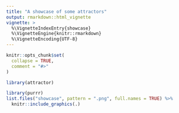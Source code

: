 ```yaml
---
title: "A showcase of some attractors"
output: rmarkdown::html_vignette
vignette: >
  %\VignetteIndexEntry{showcase}
  %\VignetteEngine{knitr::rmarkdown}
  %\VignetteEncoding{UTF-8}
---
```


```r
knitr::opts_chunk$set(
  collapse = TRUE,
  comment = "#>"
)
```

```r
library(attractor)
```


```r
library(purrr)
list.files("showcase", pattern = ".png", full.names = TRUE) %>% 
  knitr::include_graphics(.)
```
